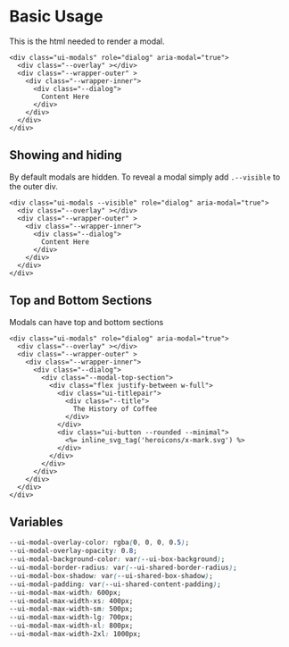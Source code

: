 # Basic Usage

This is the html needed to render a modal.

```erb
<div class="ui-modals" role="dialog" aria-modal="true">
  <div class="--overlay" ></div>
  <div class="--wrapper-outer" > 
    <div class="--wrapper-inner">
      <div class="--dialog">
        Content Here
      </div>
    </div>
  </div>
</div>
```

## Showing and hiding

By default modals are hidden. To reveal a modal simply add `.--visible` to the outer div.

```erb
<div class="ui-modals --visible" role="dialog" aria-modal="true">
  <div class="--overlay" ></div>
  <div class="--wrapper-outer" > 
    <div class="--wrapper-inner">
      <div class="--dialog">
        Content Here
      </div>
    </div>
  </div>
</div>
```

## Top and Bottom Sections

Modals can have top and bottom sections

```erb
<div class="ui-modals" role="dialog" aria-modal="true">
  <div class="--overlay" ></div>
  <div class="--wrapper-outer" > 
    <div class="--wrapper-inner">
      <div class="--dialog">
        <div class="--modal-top-section">
          <div class="flex justify-between w-full">
            <div class="ui-titlepair">
              <div class="--title">
                The History of Coffee
              </div>
            </div>
            <div class="ui-button --rounded --minimal">
              <%= inline_svg_tag('heroicons/x-mark.svg') %>
            </div>
          </div>
        </div>
      </div>
    </div>
  </div>
</div>
```

## Variables

```css
--ui-modal-overlay-color: rgba(0, 0, 0, 0.5);
--ui-modal-overlay-opacity: 0.8;
--ui-modal-background-color: var(--ui-box-background);
--ui-modal-border-radius: var(--ui-shared-border-radius);
--ui-modal-box-shadow: var(--ui-shared-box-shadow);
--ui-modal-padding: var(--ui-shared-content-padding);
--ui-modal-max-width: 600px;
--ui-modal-max-width-xs: 400px;
--ui-modal-max-width-sm: 500px;
--ui-modal-max-width-lg: 700px;
--ui-modal-max-width-xl: 800px;
--ui-modal-max-width-2xl: 1000px;
```